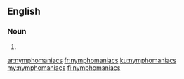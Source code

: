 ==English==

===Noun===
{{head|en|noun plural form}}

# {{plural of|nymphomaniac|lang=en}}

[[ar:nymphomaniacs]]
[[fr:nymphomaniacs]]
[[ku:nymphomaniacs]]
[[my:nymphomaniacs]]
[[fi:nymphomaniacs]]